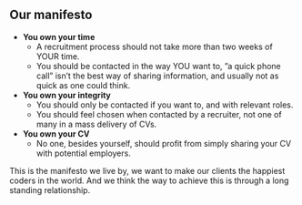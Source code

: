 ## Our manifesto

-   **You own your time**
    -   A recruitment process should not take more than two weeks of YOUR time.
    -   You should be contacted in the way YOU want to, ”a quick phone call” isn’t the best way of sharing
        information, and usually not as quick as one could think.
-   **You own your integrity**
    -   You should only be contacted if you want to, and with relevant roles.
    -   You should feel chosen when contacted by a recruiter, not one of many in a mass delivery of CVs.
-   **You own your CV**
    -   No one, besides yourself, should profit from simply sharing your CV with potential employers.

This is the manifesto we live by, we want to make our clients the happiest coders in the world. And we
think the way to achieve this is through a long standing relationship.
